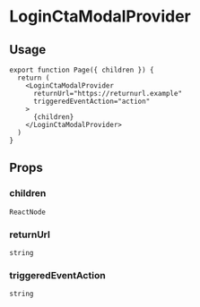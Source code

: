 
<Meta title="triple-web-nextjs / LoginCtaModalProvider" />

# LoginCtaModalProvider

## Usage

```tsx
export function Page({ children }) {
  return (
    <LoginCtaModalProvider
      returnUrl="https://returnurl.example"
      triggeredEventAction="action"
    >
      {children}
    </LoginCtaModalProvider>
  )
}
```

## Props

### children

`ReactNode`

### returnUrl

`string`

### triggeredEventAction

`string`
